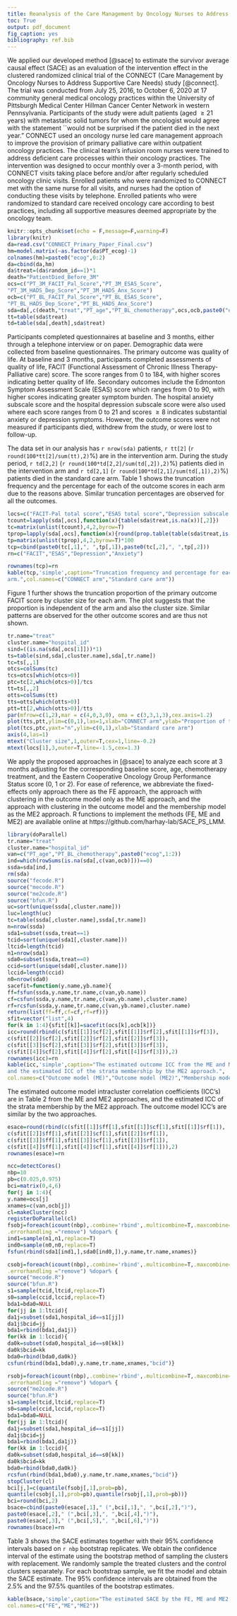 ---
title: Reanalysis of the Care Management by Oncology Nurses to Address Supportive Care Needs cluster-randomized trials
toc: True
output: pdf_document
fig_caption: yes
bibliography: ref.bib 
---

We applied our developed method [@sace] to estimate the survivor average causal effect (SACE) as an evaluation of the intervention effect in the  clustered randomized clinical trial of the CONNECT (Care Management by Oncology Nurses to
Address Supportive Care Needs) study [@connect]. 
The trial  was conducted from July 25, 2016, to October 6, 2020 at 17 community general medical
oncology practices within the University of Pittsburgh Medical
Center Hillman Cancer Center Network in western Pennsylvania. Participants of the study were adult patients (aged $\geq 21$ years) with metastatic
solid tumors for whom the oncologist would agree
with the statement ``would not be surprised if the patient
died in the next year." CONNECT used an oncology
nurse led care management approach to improve the provision
of primary palliative care within outpatient oncology
practices. The clinical team's infusion room nurses were trained to address deficient
care processes within their oncology practices.
The intervention was designed to occur monthly over a
3-month period, with CONNECT visits taking place before and/or
after regularly scheduled oncology clinic visits. Enrolled patients
who were randomized to CONNECT met with the same
nurse for all visits, and nurses had the option of conducting these
visits by telephone. Enrolled patients who were randomized to standard care received
oncology care according to best practices, including all
supportive measures deemed appropriate by the oncology
team.

```r
knitr::opts_chunk$set(echo = F,message=F,warning=F)
library(knitr)
da=read.csv("CONNECT_Primary_Paper_Final.csv")
hm=model.matrix(~as.factor(da$PT_ecog)-1)
colnames(hm)=paste0("ecog",0:2)
da=cbind(da,hm)
da$treat=(da$random_id==1)*1
death="PatientDied_Before_3M"
ocs=c("PT_3M_FACIT_Pal_Score","PT_3M_ESAS_Score",
"PT_3M_HADS_Dep_Score","PT_3M_HADS_Anx_Score")
ocb=c("PT_BL_FACIT_Pal_Score","PT_BL_ESAS_Score",
"PT_BL_HADS_Dep_Score","PT_BL_HADS_Anx_Score")
sda=da[,c(death,"treat","PT_age","PT_BL_chemotherapy",ocs,ocb,paste0("ecog",0:2),"hospital_id")]
tt=table(sda$treat)
td=table(sda[,death],sda$treat)
```

Participants completed questionnaires at baseline and 3
months, either through a telephone interview or on paper.
Demographic data were collected from baseline questionnaires.
The primary outcome was quality of life. At baseline and 3
months, participants completed assessments of quality of life, FACIT  (Functional Assessment of
Chronic Illness Therapy-Palliative care) score. 
The score ranges from 0 to 184, with higher scores indicating
better quality of life. Secondary outcomes include 
the Edmonton Symptom Assessment
Scale (ESAS) score which ranges from 0 to 90, with
higher scores indicating greater symptom burden.
The hospital anxiety subscale score and the hospital depression
subscale score were also used where each score ranges from 0
to 21 and
scores $\geq 8$ indicates substantial anxiety or depression
symptoms. However, the outcome scores were not measured if participants died, withdrew from the study, or were lost to follow-up. 

The data set in our analysis has `r nrow(sda)` patients, 
`r tt[2]` (`r round(100*tt[2]/sum(tt),2)`\%) are in the intervention arm. 
During the study period, `r td[2,2]` (`r round(100*td[2,2]/sum(td[,2]),2)`\%) patients died in the intervention arm and `r td[2,1]` (`r round(100*td[2,1]/sum(td[,1]),2)`\%) patients died in the standard care arm. 
 Table 1 shows the truncation frequency and the percentage for each
of the outcome scores in each arm due to the reasons above. 
Similar truncation percentages are observed for all the outcomes. 

```{r}
locs=c("FACIT-Pal total score","ESAS total score","Depression subscale score","Anxiety subscale score")
tcount=lapply(sda[,ocs],function(x){table(sda$treat,is.na(x))[,2]})
tc=matrix(unlist(tcount),4,2,byrow=T)
tprop=lapply(sda[,ocs],function(x){round(prop.table(table(sda$treat,is.na(x)),1)[,2],4)})
tp=matrix(unlist(tprop),4,2,byrow=T)*100
tcp=cbind(paste0(tc[,1],", ",tp[,1]),paste0(tc[,2],", ",tp[,2]))
rn=c("FACIT","ESAS","Depression","Anxiety")
```

```{r}
rownames(tcp)=rn
kable(tcp,'simple',caption="Truncation frequency and percentage for each outcome score by the
arm.",col.names=c("CONNECT arm","Standard care arm"))
```

Figure 1 further shows the truncation proportion of the primary outcome FACIT score by cluster size
for each arm. The plot suggests that the proportion is independent of the arm and also the cluster size. 
Similar patterns are observed for the other outcome scores and are thus not shown. 

```{r, fig.cap="The proportion of truncation for the outcome FACIT score in each cluster vs. the cluster size by arm"}
tr.name="treat"
cluster.name="hospital_id"
sind=((is.na(sda[,ocs[1]]))*1)
ts=table(sind,sda[,cluster.name],sda[,tr.name])
tc=ts[,,1]
otcs=colSums(tc)
tcs=otcs[which(otcs>0)]
ptc=tc[2,which(otcs>0)]/tcs
tt=ts[,,2]
otts=colSums(tt)
tts=otts[which(otts>0)]
ptt=tt[2,which(otts>0)]/tts
par(mfrow=c(1,2),mar = c(4,0,3,0), oma = c(3,3,1,3),cex.axis=1.2)
plot(tts,ptt,ylim=c(0,1),las=1,xlab="CONNECT arm",ylab="Proportion of truncation")
plot(tcs,ptc,yaxt="n",ylim=c(0,1),xlab="Standard care arm")
axis(4,las=1)
mtext("Cluster size",1,outer=T,cex=1,line=-0.2)
mtext(locs[1],3,outer=T,line=-1.5,cex=1.3)
```

We apply the proposed approaches in [@sace]
to analyze each score at 3 months adjusting for the corresponding baseline score, age, chemotherapy
treatment, and the Eastern Cooperative Oncology Group Performance Status score (0, 1 or 2). 
For ease of reference, we abbreviate
the fixed-effects only approach there as the FE approach, the approach with clustering in the outcome model only as the
ME approach, and the approach with clustering in the outcome model and the membership model as the ME2 approach.
R functions to implement the methods (FE, ME and ME2) are available online at 
https://github.com/harhay-lab/SACE\_PS\_LMM.

```{r}
library(doParallel)
tr.name="treat"
cluster.name="hospital_id"
van=c("PT_age","PT_BL_chemotherapy",paste0("ecog",1:2))
ind=which(rowSums(is.na(sda[,c(van,ocb)]))==0)
ssda=sda[ind,]
rm(sda)
source("fecode.R")
source("mecode.R")
source("me2code.R")
source("bfun.R")
uc=sort(unique(ssda[,cluster.name]))
luc=length(uc)
tc=table(ssda[,cluster.name],ssda[,tr.name])
n=nrow(ssda)
sda1=subset(ssda,treat==1)
tcid=sort(unique(sda1[,cluster.name]))
ltcid=length(tcid)
n1=nrow(sda1)
sda0=subset(ssda,treat==0)
ccid=sort(unique(sda0[,cluster.name]))
lccid=length(ccid)
n0=nrow(sda0)
sacefit=function(y.name,yb.name){
ff=fsfun(ssda,y.name,tr.name,c(van,yb.name))
cf=csfun(ssda,y.name,tr.name,c(van,yb.name),cluster.name)
rf=rcsfun(ssda,y.name,tr.name,c(van,yb.name),cluster.name)
return(list(ff=ff,cf=cf,rf=rf))}
sfit=vector("list",4)
for(k in 1:4){sfit[[k]]=sacefit(ocs[k],ocb[k])}
icc=round(rbind(c(sfit[[1]]$cf[2],sfit[[1]]$rf[2],sfit[[1]]$rf[3]),
c(sfit[[2]]$cf[2],sfit[[2]]$rf[2],sfit[[2]]$rf[3]),
c(sfit[[3]]$cf[2],sfit[[3]]$rf[2],sfit[[3]]$rf[3]),
c(sfit[[4]]$cf[2],sfit[[4]]$rf[2],sfit[[4]]$rf[3])),2)
rownames(icc)=rn
kable(icc,'simple',caption="The estimated outcome ICC from the ME and ME2 approaches,
and the estimated ICC of the strata membership by the ME2 approach.",
col.names=c("Outcome model (ME)","Outcome model (ME2)","Membership model (ME2)"))
```

The estimated outcome model intracluster correlation coefficients (ICC's) are in Table 2 from the ME and ME2 approaches,
and the estimated ICC of the strata membership by the ME2 approach. The outcome model ICC's are similar by the two approaches. 

```r
esace=round(rbind(c(sfit[[1]]$ff[1],sfit[[1]]$cf[1],sfit[[1]]$rf[1]),
c(sfit[[2]]$ff[1],sfit[[2]]$cf[1],sfit[[2]]$rf[1]),
c(sfit[[3]]$ff[1],sfit[[3]]$cf[1],sfit[[3]]$rf[1]),
c(sfit[[4]]$ff[1],sfit[[4]]$cf[1],sfit[[4]]$rf[1])),2)
rownames(esace)=rn
```

```r
ncc=detectCores()
nbp=10
pb=c(0.025,0.975)
bci=matrix(0,4,6)
for(j in 1:4){
y.name=ocs[j]
xnames=c(van,ocb[j])
cl=makeCluster(ncc)
registerDoParallel(cl)
fsobj=foreach(icount(nbp),.combine='rbind',.multicombine=T,.maxcombine=nbp,
.errorhandling ="remove") %dopar% {
ind1=sample(n1,n1,replace=T)
ind0=sample(n0,n0,replace=T)
fsfun(rbind(sda1[ind1,],sda0[ind0,]),y.name,tr.name,xnames)}

csobj=foreach(icount(nbp),.combine='rbind',.multicombine=T,.maxcombine=nbp,
.errorhandling ="remove") %dopar% {
source("mecode.R")
source("bfun.R")
s1=sample(tcid,ltcid,replace=T)
s0=sample(ccid,lccid,replace=T)
bda1=bda0=NULL
for(jj in 1:ltcid){
da1j=subset(sda1,hospital_id==s1[jj])
da1j$bcid=jj
bda1=rbind(bda1,da1j)}
for(kk in 1:lccid){
da0k=subset(sda0,hospital_id==s0[kk])
da0k$bcid=kk
bda0=rbind(bda0,da0k)}
csfun(rbind(bda1,bda0),y.name,tr.name,xnames,"bcid")}

rsobj=foreach(icount(nbp),.combine='rbind',.multicombine=T,.maxcombine=nbp,
.errorhandling ="remove") %dopar% {
source("me2code.R")
source("bfun.R")
s1=sample(tcid,ltcid,replace=T)
s0=sample(ccid,lccid,replace=T)
bda1=bda0=NULL
for(jj in 1:ltcid){
da1j=subset(sda1,hospital_id==s1[jj])
da1j$bcid=jj
bda1=rbind(bda1,da1j)}
for(kk in 1:lccid){
da0k=subset(sda0,hospital_id==s0[kk])
da0k$bcid=kk
bda0=rbind(bda0,da0k)}
rcsfun(rbind(bda1,bda0),y.name,tr.name,xnames,"bcid")}
stopCluster(cl) 
bci[j,]=c(quantile(fsobj[,1],prob=pb),
quantile(csobj[,1],prob=pb),quantile(rsobj[,1],prob=pb))}
bci=round(bci,2)
bsace=cbind(paste0(esace[,1]," (",bci[,1],", ",bci[,2],")"),
paste0(esace[,2]," (",bci[,3],", ",bci[,4],")"),
paste0(esace[,3]," (",bci[,5],", ",bci[,6],")"))
rownames(bsace)=rn
```

Table 3 shows the SACE estimates together with their $95\%$ confidence intervals based on `r nbp` bootstrap replicates. 
We obtain the confidence interval of the estimate using the bootstrap method of sampling the clusters with replacement.
We randomly sample the treated clusters and the control clusters separately. For each bootstrap sample, we fit the
model and obtain the SACE estimate. The $95\%$ confidence intervals are obtained from the $2.5\%$ and the $97.5\%$ quantiles of the
bootstrap estimates.
```r
kable(bsace,'simple',caption="The estimated SACE by the FE, ME and ME2 approaches.",
col.names=c("FE","ME","ME2"))
```

